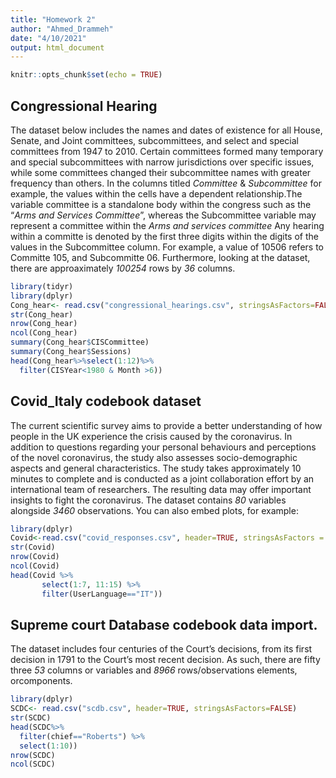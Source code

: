 ```yaml
---
title: "Homework 2"
author: "Ahmed_Drammeh"
date: "4/10/2021"
output: html_document
---
```


```r
knitr::opts_chunk$set(echo = TRUE)
```

## Congressional Hearing

The dataset below includes the names and dates of existence for all House, Senate, and Joint committees, subcommittees, and select and special committees from 1947 to 2010. Certain committees formed many temporary and special subcommittees with narrow
jurisdictions over specific issues, while some committees changed their subcommittee names with greater frequency than others. In the columns titled *Committee* & *Subcommittee* for example, the values within the cells have a dependent relationship.The variable committee is a standalone body within the congress such as the "*Arms and Services Committee*", whereas the Subcommittee variable may represent a committee within the *Arms and services committee* Any hearing within a committe is denoted by the first three digits within the digits of the values in the Subcommittee column. For example, a value of 10506 refers to Committe 105, and Subcommitte 06. Furthermore, looking at the dataset, there are approaximately *100254* rows by *36* columns.


```r
library(tidyr)
library(dplyr)
Cong_hear<- read.csv("congressional_hearings.csv", stringsAsFactors=FALSE)
str(Cong_hear)
nrow(Cong_hear)
ncol(Cong_hear)
summary(Cong_hear$CISCommittee)
summary(Cong_hear$Sessions)
head(Cong_hear%>%select(1:12)%>%
  filter(CISYear<1980 & Month >6))
```

## Covid_Italy codebook dataset

The current scientific survey aims to provide a better understanding of how people in the UK experience the crisis caused by the coronavirus. In addition to questions regarding your personal behaviours and perceptions of the novel coronavirus, the study also assesses socio-demographic aspects and general characteristics. The study takes approximately 10 minutes to complete and is conducted as a joint collaboration effort by an international team of researchers. The resulting data may offer important insights to fight the coronavirus.
The dataset contains *80* variables alongside *3460* observations.
You can also embed plots, for example:

```r
library(dplyr)
Covid<-read.csv("covid_responses.csv", header=TRUE, stringsAsFactors = FALSE)
str(Covid)
nrow(Covid)
ncol(Covid)
head(Covid %>% 
       select(1:7, 11:15) %>% 
       filter(UserLanguage=="IT"))
```

## Supreme court Database codebook data import.

The dataset includes four centuries of the Court's decisions, from its first decision in 1791 to the Court's most recent decision. As such, there are fifty three *53* columns or variables and *8966* rows/observations elements, orcomponents.


```r
library(dplyr)
SCDC<- read.csv("scdb.csv", header=TRUE, stringsAsFactors=FALSE)
str(SCDC)
head(SCDC%>%
  filter(chief=="Roberts") %>%
  select(1:10))
nrow(SCDC)
ncol(SCDC)

```

